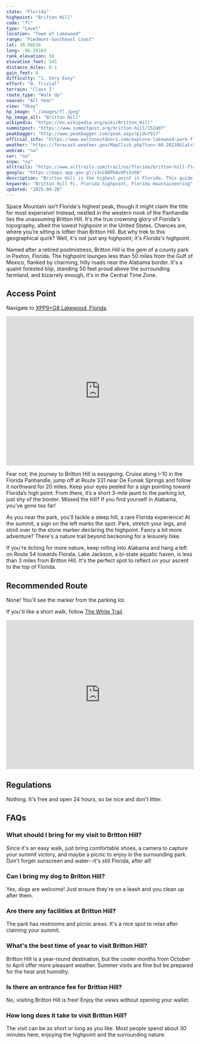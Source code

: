 ```yaml
---
state: "Florida"
highpoint: "Britton Hill"
code: "fl"
type: "Level"
location: "Town of Lakewood"
range: "Piedmont-Southeast Coast"
lat: 30.98636
long: -86.28164
rank_elevation: 50
elevation_feet: 345
distance_miles: 0.1
gain_feet: 0
difficulty: "1, Very Easy"
effort: "0, Trivial"
terrain: "Class I"
route_type: "Walk Up"
season: "All Year"
view: "Okay"
hp_image: "./images/fl.jpeg"
hp_image_alt: "Britton Hill"
wikipedia: "https://en.wikipedia.org/wiki/Britton_Hill"
summitpost: "https://www.summitpost.org/britton-hill/152497"
peakbagger: "http://www.peakbagger.com/peak.aspx?pid=7917"
official_info: "https://www.waltonoutdoors.com/explore-lakewood-park-florida-highest-point/"
weather: "https://forecast.weather.gov/MapClick.php?lon=-86.28238&lat=30.98483"
webcam: "na"
sar: "na"
snow: "na"
alltrails: "https://www.alltrails.com/trail/us/florida/britton-hill-florida-highpoint"
google: "https://maps.app.goo.gl/z3vC6DPKAo9Pi5oh6"
description: "Britton Hill is the highest point in Florida. This guide shows you where to find the highest hill in Florida."
keywords: "Britton Hill FL, Florida highpoint, Florida mountaineering"
updated: "2025-04-28"
---
```


Space Mountain isn't Florida's highest peak, though it might claim the title for most expensive! Instead, nestled in the western nook of the Panhandle lies the unassuming Britton Hill. It's the true crowning glory of Florida's topography, albeit the lowest highpoint in the United States. Chances are, where you’re sitting is loftier than Britton Hill. But why trek to this geographical quirk? Well, it's not just any highpoint; it's *Florida's* highpoint.

Named after a retired postmistress, Britton Hill is the gem of a county park in Paxton, Florida. The highpoint lounges less than 50 miles from the Gulf of Mexico, flanked by charming, hilly roads near the Alabama border. It's a quaint forested blip, standing 50 feet proud above the surrounding farmland, and bizarrely enough, it's in the Central Time Zone. 

## Access Point
Navigate to <a target="_blank" href="https://maps.app.goo.gl/z3vC6DPKAo9Pi5oh6">XPP9+G8 Lakewood, Florida</a>.

<iframe src="https://www.google.com/maps/embed?pb=!1m18!1m12!1m3!1d23108.71513172887!2d-86.29344915001018!3d30.99052377766856!2m3!1f0!2f0!3f0!3m2!1i1024!2i768!4f13.1!3m3!1m2!1s0x889187a47f5eeb95%3A0xccdfc9406a347bb1!2sBritton%20Hill!5e0!3m2!1sen!2sus!4v1706166095494!5m2!1sen!2sus" width="100%" height="400" style="border:0;" allowfullscreen="" loading="lazy" referrerpolicy="no-referrer-when-downgrade"></iframe>

Fear not; the journey to Britton Hill is easygoing. Cruise along I-10 in the Florida Panhandle, jump off at Route 331 near De Funiak Springs and follow it northward for 20 miles. Keep your eyes peeled for a sign pointing toward Florida’s high point. From there, it’s a short 3-mile jaunt to the parking lot, just shy of the border. Missed the hill? If you find yourself in Alabama, you've gone too far!

As you near the park, you'll tackle a steep hill, a rare Florida experience! At the summit, a sign on the left marks the spot. Park, stretch your legs, and stroll over to the stone marker declaring the highpoint. Fancy a bit more adventure? There's a nature trail beyond beckoning for a leisurely hike.

If you're itching for more nature, keep rolling into Alabama and hang a left on Route 54 towards Florala. Lake Jackson, a bi-state aquatic haven, is less than 3 miles from Britton Hill. It's the perfect spot to reflect on your ascent to the top of Florida.

## Recommended Route
None! You'll see the marker from the parking lot.

If you'd like a short walk, follow <a target="_blank" href="https://www.alltrails.com/trail/us/florida/britton-hill-florida-highpoint">The White Trail</a>.

<iframe class="alltrails" src="https://www.alltrails.com/widget/trail/us/florida/britton-hill-florida-highpoint?scrollZoom=false&elevationDiagram=false&u=i&sh=cmpl5n" width="100%" height="400" frameborder="0" scrolling="no" marginheight="0" marginwidth="0" title="AllTrails: Trail Guides and Maps for Hiking, Camping, and Running"></iframe>

## Regulations
Nothing. It's free and open 24 hours, so be nice and don't litter.

## FAQs

### What should I bring for my visit to Britton Hill?
Since it's an easy walk, just bring comfortable shoes, a camera to capture your summit victory, and maybe a picnic to enjoy in the surrounding park. Don't forget sunscreen and water--it's still Florida, after all!

### Can I bring my dog to Britton Hill?
Yes, dogs are welcome! Just ensure they're on a leash and you clean up after them.

### Are there any facilities at Britton Hill?
The park has restrooms and picnic areas. It's a nice spot to relax after claiming your summit.

### What's the best time of year to visit Britton Hill?
Britton Hill is a year-round destination, but the cooler months from October to April offer more pleasant weather. Summer visits are fine but be prepared for the heat and humidity.

### Is there an entrance fee for Britton Hill?
No, visiting Britton Hill is free! Enjoy the views without opening your wallet.

### How long does it take to visit Britton Hill?
The visit can be as short or long as you like. Most people spend about 30 minutes here, enjoying the highpoint and the surrounding nature.

